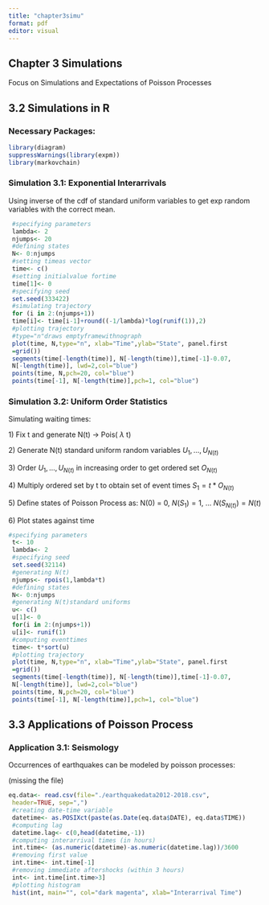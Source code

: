 ```yaml
---
title: "chapter3simu"
format: pdf
editor: visual
---
```


## Chapter 3 Simulations

Focus on Simulations and Expectations of Poisson Processes

## 3.2 Simulations in R

### Necessary Packages:

```r
library(diagram)  
suppressWarnings(library(expm))   
library(markovchain)
```

### Simulation 3.1: Exponential Interarrivals

Using inverse of the cdf of standard uniform variables to get exp random variables with the correct mean.

```r
 #specifying parameters
 lambda<- 2
 njumps<- 20
 #defining states
 N<- 0:njumps
 #setting timeas vector
 time<- c()
 #setting initialvalue fortime
 time[1]<- 0
 #specifying seed
 set.seed(333422)
 #simulating trajectory
 for (i in 2:(njumps+1))
 time[i]<- time[i-1]+round((-1/lambda)*log(runif(1)),2)
 #plotting trajectory
 #type="n"draws emptyframewithnograph
 plot(time, N,type="n", xlab="Time",ylab="State", panel.first
 =grid())
 segments(time[-length(time)], N[-length(time)],time[-1]-0.07,
 N[-length(time)], lwd=2,col="blue")
 points(time, N,pch=20, col="blue")
 points(time[-1], N[-length(time)],pch=1, col="blue")
```

### Simulation 3.2: Uniform Order Statistics

Simulating waiting times:

1\) Fix t and generate N(t) -\> Pois( $\lambda$ t)

2\) Generate N(t) standard uniform random variables $U_1 , ... , U_{N(t)}$

3\) Order $U_1 , ... , U_{N(t)}$ in increasing order to get ordered set $O_{N(t)}$

4\) Multiply ordered set by t to obtain set of event times $S_1 = t*O_{N(t)}$

5\) Define states of Poisson Process as: N(0) = 0, $N(S_1) = 1$, ... $N(S_{N(t)}) = N(t)$

6\) Plot states against time

```r
#specifying parameters
 t<- 10
 lambda<- 2
 #specifying seed
 set.seed(32114)
 #generating N(t)
 njumps<- rpois(1,lambda*t)
 #defining states
 N<- 0:njumps
 #generating N(t)standard uniforms
 u<- c()
 u[1]<- 0
 for(i in 2:(njumps+1))
 u[i]<- runif(1)
 #computing eventtimes
 time<- t*sort(u)
 #plotting trajectory
 plot(time, N,type="n", xlab="Time",ylab="State", panel.first
 =grid())
 segments(time[-length(time)], N[-length(time)],time[-1]-0.07,
 N[-length(time)], lwd=2,col="blue")
 points(time, N,pch=20, col="blue")
 points(time[-1], N[-length(time)],pch=1, col="blue")
```

## 3.3 Applications of Poisson Process

### Application 3.1: Seismology

Occurrences of earthquakes can be modeled by poisson processes:

(missing the file)

```r
eq.data<- read.csv(file="./earthquakedata2012-2018.csv",
 header=TRUE, sep=",")
 #creating date-time variable
 datetime<- as.POSIXct(paste(as.Date(eq.data$DATE), eq.data$TIME))
 #computing lag
 datetime.lag<- c(0,head(datetime,-1))
 #computing interarrival times (in hours)
 int.time<- (as.numeric(datetime)-as.numeric(datetime.lag))/3600
 #removing first value
 int.time<- int.time[-1]
 #removing immediate aftershocks (within 3 hours)
 int<- int.time[int.time>3]
 #plotting histogram
 hist(int, main="", col="dark magenta", xlab="Interarrival Time")
```
